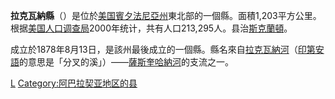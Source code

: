 {{Infobox U.S. County
| county  = 拉克瓦納縣
| state = 賓夕法尼亞州
| en county  = Lackawanna County
| en state = Pennsylvania
| seal = 
| map = Map of Pennsylvania highlighting Lackawanna County.svg
| map size = 225
| founded = 1878年8月13日
| seat = [[斯克蘭頓_(賓夕法尼亞州)|斯克蘭頓]]
| largest city = 斯克蘭頓
| area_total_sq_mi =465
| area_land_sq_mi  =459
| area_water_sq_mi =6
| area percentage = 1.27%
| census yr = 2000
| pop = 213295
| density_km2 =180
| web = www.lackawannacounty.org
}}
'''拉克瓦納縣'''（{{lang-en|Lackawanna County}}）是位於[[美国|美国]][[賓夕法尼亞州|賓夕法尼亞州]]東北部的一個縣。面積1,203平方公里。根据[[美国人口调查局|美国人口调查局]]2000年统计，共有人口213,295人。县治[[斯克蘭頓_(賓夕法尼亞州)|斯克蘭頓]]。

成立於1878年8月13日，是該州最後成立的一個縣。縣名來自[[拉克瓦納河|拉克瓦納河]]（[[印地安人|印第安語]]的意思是「分叉的溪」）——[[薩斯奎哈納河|薩斯奎哈納河]]的支流之一。
{{Pennsylvania-stub}}
{{Pennsylvania}}

[[Category:賓夕法尼亞州行政區劃|L]]
[[Category:阿巴拉契亚地区的县|Category:阿巴拉契亚地区的县]]